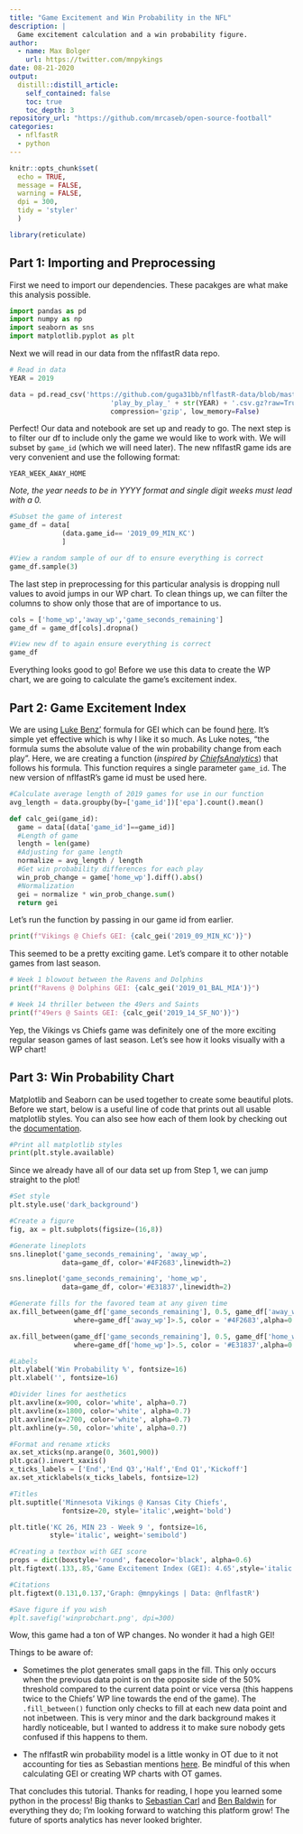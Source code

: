 ```yaml
---
title: "Game Excitement and Win Probability in the NFL"
description: |
  Game excitement calculation and a win probability figure.
author:
  - name: Max Bolger
    url: https://twitter.com/mnpykings
date: 08-21-2020
output:
  distill::distill_article:
    self_contained: false
    toc: true
    toc_depth: 3
repository_url: "https://github.com/mrcaseb/open-source-football"
categories:
  - nflfastR
  - python
---
```


```r
knitr::opts_chunk$set(
  echo = TRUE, 
  message = FALSE, 
  warning = FALSE, 
  dpi = 300, 
  tidy = 'styler'
  )

library(reticulate)
```

## Part 1: Importing and Preprocessing

First we need to import our dependencies. These pacakges are what make this analysis possible.

``` python
import pandas as pd
import numpy as np
import seaborn as sns
import matplotlib.pyplot as plt
```

Next we will read in our data from the nflfastR data repo.

``` python
# Read in data
YEAR = 2019

data = pd.read_csv('https://github.com/guga31bb/nflfastR-data/blob/master/data/' \
                         'play_by_play_' + str(YEAR) + '.csv.gz?raw=True',
                         compression='gzip', low_memory=False)
```

Perfect! Our data and notebook are set up and ready to go. The next step is to filter our df to include only the game we would like to work with. We will subset by `game_id` (which we will need later). The new nflfastR game ids are very convenient and use the following format:

`YEAR_WEEK_AWAY_HOME`

*Note, the year needs to be in YYYY format and single digit weeks must lead with a 0.*

``` python
#Subset the game of interest
game_df = data[
             (data.game_id== '2019_09_MIN_KC')
             ]

#View a random sample of our df to ensure everything is correct          
game_df.sample(3)
```

The last step in preprocessing for this particular analysis is dropping null values to avoid jumps in our WP chart. To clean things up, we can filter the columns to show only those that are of importance to us.

``` python
cols = ['home_wp','away_wp','game_seconds_remaining']
game_df = game_df[cols].dropna()

#View new df to again ensure everything is correct
game_df
```

Everything looks good to go! Before we use this data to create the WP chart, we are going to calculate the game's excitement index.

## Part 2: Game Excitement Index

We are using [Luke Benz'](https://twitter.com/recspecs730) formula for GEI which can be found [here](https://sports.sites.yale.edu/game-excitement-index-part-ii). It's simple yet effective which is why I like it so much. As Luke notes, "the formula sums the absolute value of the win probability change from each play". Here, we are creating a function (*inspired by [ChiefsAnalytics](https://twitter.com/ChiefsAnalytics)*) that follows his formula. This function requires a single parameter `game_id`. The new version of nflfastR's game id must be used here.

``` python
#Calculate average length of 2019 games for use in our function
avg_length = data.groupby(by=['game_id'])['epa'].count().mean()

def calc_gei(game_id):
  game = data[(data['game_id']==game_id)]
  #Length of game
  length = len(game)
  #Adjusting for game length
  normalize = avg_length / length
  #Get win probability differences for each play
  win_prob_change = game['home_wp'].diff().abs()
  #Normalization
  gei = normalize * win_prob_change.sum()
  return gei
```

Let's run the function by passing in our game id from earlier.

``` python
print(f"Vikings @ Chiefs GEI: {calc_gei('2019_09_MIN_KC')}")
```

This seemed to be a pretty exciting game. Let's compare it to other notable games from last season.

``` python
# Week 1 blowout between the Ravens and Dolphins
print(f"Ravens @ Dolphins GEI: {calc_gei('2019_01_BAL_MIA')}")

# Week 14 thriller between the 49ers and Saints
print(f"49ers @ Saints GEI: {calc_gei('2019_14_SF_NO')}")
```

Yep, the Vikings vs Chiefs game was definitely one of the more exciting regular season games of last season. Let's see how it looks visually with a WP chart!

## Part 3: Win Probability Chart

Matplotlib and Seaborn can be used together to create some beautiful plots. Before we start, below is a useful line of code that prints out all usable matplotlib styles. You can also see how each of them look by checking out the [documentation](https://matplotlib.org/3.2.1/gallery/style_sheets/style_sheets_reference.html).

``` python
#Print all matplotlib styles
print(plt.style.available)
```

Since we already have all of our data set up from Step 1, we can jump straight to the plot!

``` python
#Set style
plt.style.use('dark_background')

#Create a figure
fig, ax = plt.subplots(figsize=(16,8))

#Generate lineplots
sns.lineplot('game_seconds_remaining', 'away_wp', 
             data=game_df, color='#4F2683',linewidth=2)

sns.lineplot('game_seconds_remaining', 'home_wp', 
             data=game_df, color='#E31837',linewidth=2)

#Generate fills for the favored team at any given time
ax.fill_between(game_df['game_seconds_remaining'], 0.5, game_df['away_wp'], 
                where=game_df['away_wp']>.5, color = '#4F2683',alpha=0.3)

ax.fill_between(game_df['game_seconds_remaining'], 0.5, game_df['home_wp'], 
                where=game_df['home_wp']>.5, color = '#E31837',alpha=0.3)

#Labels
plt.ylabel('Win Probability %', fontsize=16)
plt.xlabel('', fontsize=16)

#Divider lines for aesthetics
plt.axvline(x=900, color='white', alpha=0.7)
plt.axvline(x=1800, color='white', alpha=0.7)
plt.axvline(x=2700, color='white', alpha=0.7)
plt.axhline(y=.50, color='white', alpha=0.7)

#Format and rename xticks
ax.set_xticks(np.arange(0, 3601,900))
plt.gca().invert_xaxis()
x_ticks_labels = ['End','End Q3','Half','End Q1','Kickoff']
ax.set_xticklabels(x_ticks_labels, fontsize=12)

#Titles
plt.suptitle('Minnesota Vikings @ Kansas City Chiefs', 
             fontsize=20, style='italic',weight='bold')

plt.title('KC 26, MIN 23 - Week 9 ', fontsize=16, 
          style='italic', weight='semibold')

#Creating a textbox with GEI score
props = dict(boxstyle='round', facecolor='black', alpha=0.6)
plt.figtext(.133,.85,'Game Excitement Index (GEI): 4.65',style='italic',bbox=props)

#Citations
plt.figtext(0.131,0.137,'Graph: @mnpykings | Data: @nflfastR')

#Save figure if you wish
#plt.savefig('winprobchart.png', dpi=300)
```

Wow, this game had a ton of WP changes. No wonder it had a high GEI!

Things to be aware of:

- Sometimes the plot generates small gaps in the fill. This only occurs when the previous data point is on the opposite side of the 50% threshold compared to the current data point or vice versa (this happens twice to the Chiefs' WP line towards the end of the game). The `.fill_between()` function only checks to fill at each new data point and not inbetween. This is very minor and the dark background makes it hardly noticeable, but I wanted to address it to make sure nobody gets confused if this happens to them.

- The nflfastR win probability model is a little wonky in OT due to it not accounting for ties as Sebastian mentions [here](https://twitter.com/nflfastR/status/1289731918544515072?s=20). Be mindful of this when calculating GEI or creating WP charts with OT games.

That concludes this tutorial. Thanks for reading, I hope you learned some python in the process! Big thanks to [Sebastian Carl](https://twitter.com/mrcaseb) and [Ben Baldwin](https://twitter.com/benbbaldwin) for everything they do; I'm looking forward to watching this platform grow! The future of sports analytics has never looked brighter.
